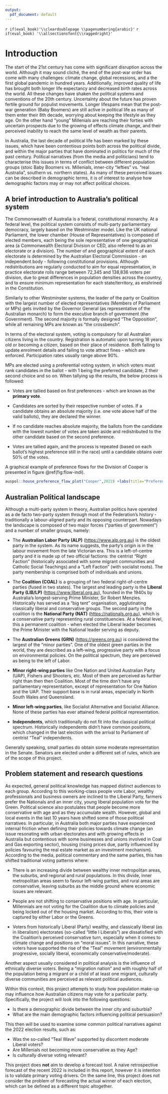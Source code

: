 ```yaml
---
output:
  pdf_document: default
---
```


`r if(eval_book)'\\cleardoublepage \\pagenumbering{arabic}'`
`r if(eval_book) '\\allsectionsfont{\\raggedright}'`


# Introduction {#intro}

The start of the 21st century has come with significant disruption across the world. Although it may sound cliché, the end of the post-war order has come with many challenges: climate change, global recessions, and a the first global pandemic in hundred years. Additionally, improved quality of life has brought both longer life expectancy and decreased birth rates across the world. All these changes have shaken the political systems and conventions of the 20th century. Uncertainty about the future has proven fertile ground for populist movements. Longer lifespans mean that the post-war generation (Baby Boomers) are still active  in political life as many of them enter their 8th decade, worrying about keeping the lifestyle as they age. On the other hand "young" Millenials are reaching their forties with uncertain prospects due to the growing of effects climate change, and their perceived inability to reach the same level of wealth as their parents.

In Australia, the last decade of political life has been marked by these issues, which have been contentious points both across the political divide, and within the major parties that have dominated in politics for much of the past century. Political narratives (from the media and politicians) tend to characterise this issues in terms of conflict between different population groups (stoic Baby Boomers vs. Millenials, inner-city "lefties" vs. "real Australia", southern vs. northern states). As many of these perceived issues can be described in demographic terms, it is of interest to analyse how demographic factors may or may not affect political choices.

## A brief introduction to Australia’s political system

The Commonwealth of Australia is a federal, constitutional monarchy. At a federal level, the political system consists of multi-party parliamentary democracy, largely based on the Westminster model. Like the UK national Parliament, the lower chamber (House of Representatives) is composed of elected members, each being the sole representative of one geographical area (a Commonwealth Electoral Division or CED, also referred to as an electorate or a division). The number of and geographical extent of each electorate is determined by the Australian Electoral Commission - an independent body - following constitutional provisions. Although redistributions are regularly conducted to aim for equal representation, in practice electorate rolls range between 72,345 and 138,836 voters per division, due to great differences in population densities across the country, and to ensure minimum representation for each state/territory, as enshrined in the Constitution.

Similarly to other Westminster systems, the leader of the party or Coalition with the largest number of elected representatives (Members of Parliament or MPs) gets invited by the Governor General (as representative of the Australian monarch) to form the executive branch of government (the Government). The second majority is formally designed "The Opposition", while all remaining MPs are known as "the crossbench". 

In terms of the electoral system,  voting is compulsory for all Australian citizens living in the country. Registration is automatic upon turning 18 years old or becoming a citizen, based on their place of residence. Both failing to update enrolment details and failing to vote attract fines - which are enforced. Participation rates usually range above 90%.


MPs are elected using a preferential voting system, in which voters must rank candidates in the ballot - with 1 being the preferred candidate, 2 their second choice and so on. When tallying up the results, the below process is followed:

- Votes are tallied based on first preferences - which are known as the **primary vote**.

- Candidates are sorted by their respective number of votes. If a candidate obtains an absolute majority (i.e. one vote above half of the valid ballots), they are declared the winner.

- If no candidate reaches absolute majority,  the ballots from the candidate with the lowest number of votes are taken aside and redistributed to the other candidate based on the second preference.

- Votes are tallied again, and the process is repeated (based on each ballot's highest preference still in the race) until a candidate obtains over 50% of the votes.

A graphical example of preference flows for the Division of Cooper is presented in figure \@ref(fig:flow-indi).

```r
auspol::house_preference_flow_plot("Cooper",2022) +labs(title="Preference flow for Cooper, 2022 Election")
```


## Australian Political landscape 

Although a multi-party system in theory, Australian politics have operated as a de facto two-party system through most of the Federation's history - traditionally a labour-aligned party and its opposing counterpart. Nowadays the landscape is composed of two major forces ("parties of government") and a number of smaller groups, namely:

- The **Australian Labor Party (ALP)** (<https://www.alp.org.au>) is the oldest party in the system. As its name suggests, the party's origin is in the labour movement from the late Victorian era. This is a left-of-centre party and it is made up of two official factions: the centrist "Right Faction" (historically associated with some migrant communities and Catholic Social Teachings) and a "Left Faction" (with socialist roots). The party membership is comprised both of individuals and unions.

- The **Coalition (COAL)** is a grouping of two federal right-of-centre parties (fused in two states). The largest and leading party is the **Liberal Party (LIB/LP)** (<https://www.liberal.org.au>), founded in the 1940s by Australia's longest-serving Prime Minister, Sir Robert Menzies. Historically has served as a "big tent" organisation, agglutinating classically liberal and conservative groups. The second party in the coalition is the **National Party (NAT)** (<https://nationals.org.au>), which is a conservative party representing rural constituencies. At a federal level, this a permanent coalition - when elected the Liberal leader becomes the Prime Minister with the National leader serving as deputy. 

- The **Australian Greens (GRN)** (<https://greens.org.au>)  is considered the largest of the "minor parties". One of the oldest green parties in the world, they are described as a left-wing, progressive party with a focus on environmental policies. On the political spectrum, they are perceived as being to the left of Labor.

- **Minor right-wing parties** like One Nation and United Australian Party (UAP), Fishers and Shooters, etc. Most of them are perceived as further right than then then Coalition. Most of the time  don't have any parliamentary representation, except of representation for One Nation and the UAP. Their support base is in rural areas, especially in North South Wales and Queensland.

- **Minor left-wing parties**, like Socialist Alternative and Socialist Alliance. None of these parties has ever attained federal political representation.

- **Independents**, which traditionally do not fit into the classical political spectrum.  Historically independents didn't have common positions, which changed in the last election with the arrival to Parliament of centrist "Teal" independents.

Generally speaking, small parties do obtain some moderate representation in the Senate. Senators are elected under a different set of rules, which are of the scope of this project.

## Problem statement and research questions {#problem-statement}

As expected, general political knowledge has mapped distinct audiences to each group. According to this working-class people vote Labor, wealthy professionals and business owners are inclined to the Liberal Party, farmers prefer the Nationals and an inner city, young liberal population vote for the Green. Political science also postulates that people become more conservative with age and as they accumulate wealth. However, global and local events in the last 10 years have shifted some of those political narratives. In particular, in Australia both major parties have experienced internal friction when defining their policies towards climate change (an issue resonating with urban electorates and with growing effects in Australia but contentious with some businesses and unions involved in Coal and Gas exporting sector), housing (rising prices due,  partly influenced by policies favouring the real estate market as an investment mechanism). According to the media, political commentary and the same parties, this has shifted traditional voting patterns where:

- There is an increasing divide between wealthy inner metropolitan areas, the suburbs, and regional and rural populations. 
In this divide, inner metropolitan areas seem to favour left-wing parties, and rural areas are conservative, leaving suburbs as the middle ground where economic issues are relevant.

- People are not shifting to conservative positions with age. In particular, Millennials are not voting for the Coalition due to climate policies and being locked out of the housing market. According to this, their vote is captured by either Labor or the Greens.

- Voters from historically Liberal (Party) wealthy, and classically liberal (as in liberalism) electorates (so-called "little l Liberals") are dissatisfied with the Coalition's perceived conservative turn, especially when it comes to climate change and positions on "moral issues". In this narrative, these voters have supported the rise of the "Teal" movement (environmentally progressive, socially liberal, economically conservative/moderate).

Another aspect usually considered in political analysis is the influence of ethnically diverse voters. Being a "migration nation" and with roughly half of the population being a migrant or a child of at least one migrant, culturally diverse communities are perceived as relevant political audiences.

Within this context, this project attempts to study how population make-up may influence how Australian citizens may vote for a particular party. Specifically, the project will look into the following questions:

- Is there a demographic divide between the inner city and suburbia?
- What are the main demographic factors influencing political persuasion?

This then will be used to examine some common political narratives against the 2022 election results, such as:

- Was the so-called “Teal Wave” supported by discontent moderate Liberal voters?
- Are Millenials not becoming more conservative as they Age?
- Is culturally diverse voting relevant? 

This project does **not** aim to develop a forecast tool. A naive retrospective forecast of the recent 2022 is included in this report, however it is intention is to validate primary voting drivers. On the same line, this project does not consider the problem of forecasting the actual winner of each election, which can be defined as a different topic altogether.

\newpage